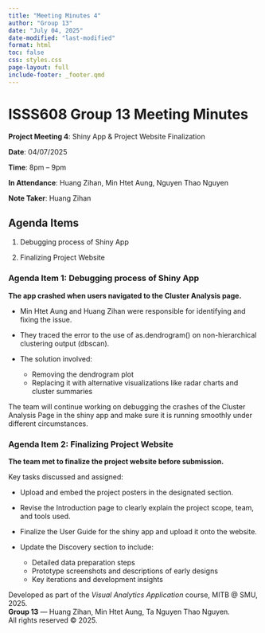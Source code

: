 ```yaml
---
title: "Meeting Minutes 4"
author: "Group 13"
date: "July 04, 2025"
date-modified: "last-modified"
format: html
toc: false 
css: styles.css 
page-layout: full
include-footer: _footer.qmd
---
```

# ISSS608 Group 13 Meeting Minutes

**Project Meeting 4**: Shiny App & Project Website Finalization

**Date**: 04/07/2025

**Time**: 8pm – 9pm

**In Attendance**: Huang Zihan, Min Htet Aung, Nguyen Thao Nguyen

**Note Taker**: Huang Zihan

## Agenda Items

1.  Debugging process of Shiny App 

2.  Finalizing Project Website

### Agenda Item 1: Debugging process of Shiny App 

**The app crashed when users navigated to the Cluster Analysis page.**

- Min Htet Aung and Huang Zihan were responsible for identifying and fixing the issue.

- They traced the error to the use of as.dendrogram() on non-hierarchical clustering output (dbscan).

- The solution involved:
  - Removing the dendrogram plot
  - Replacing it with alternative visualizations like radar charts and cluster summaries

The team will continue working on debugging the crashes of the Cluster Analysis Page in the shiny app and make sure it is running smoothly under different circumstances. 

### Agenda Item 2: Finalizing Project Website

**The team met to finalize the project website before submission.**

Key tasks discussed and assigned:

- Upload and embed the project posters in the designated section.

- Revise the Introduction page to clearly explain the project scope, team, and tools used.

- Finalize the User Guide for the shiny app and upload it onto the website.

- Update the Discovery section to include:
  - Detailed data preparation steps
  - Prototype screenshots and descriptions of early designs
  - Key iterations and development insights


::: site-footer-wrapper
<footer class="site-footer">

Developed as part of the <em>Visual Analytics Application</em> course, MITB \@ SMU, 2025.\
<strong>Group 13</strong> — Huang Zihan, Min Htet Aung, Ta Nguyen Thao Nguyen.\
All rights reserved © 2025.

</footer>
:::
